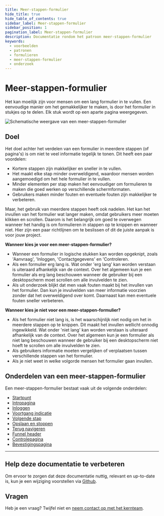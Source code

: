 ```yaml
---
title: Meer-stappen-formulier
hide_title: true
hide_table_of_contents: true
sidebar_label: Meer-stappen-formulier
sidebar_position: 1
pagination_label: Meer-stappen-formulier
description: Documentatie rondom het patroon meer-stappen-formulier
keywords:
  - voorbeelden
  - patronen
  - formulieren
  - meer-stappen-formulier
  - onderzoek
---
```



# Meer-stappen-formulier

Het kan moeilijk zijn voor mensen om een lang formulier in te vullen. Een eenvoudige manier om het gemakkelijker te maken, is door het formulier in stukjes op te delen. Elk stuk wordt op een aparte pagina weergegeven.

![Schematische weergave van een meer-stappen-formulier](https://raw.githubusercontent.com/nl-design-system/documentatie/assets/voorbeeld_formulier_meer-stappen.png)

## Doel

Het doel achter het verdelen van een formulier in meerdere stappen (of pagina's) is om niet te veel informatie tegelijk te tonen. Dit heeft een paar voordelen:

* Kortere stappen zijn makkelijker en sneller in te vullen.
* Het maakt elke stap minder overweldigend, waardoor mensen worden aangemoedigd om het hele formulier in te vullen.
* Minder elementen per stap maken het eenvoudiger om formulieren te maken die goed werken op verschillende schermformaten.
* Gebruikers maken minder fouten en eventuele fouten zijn makkelijker te verbeteren.

Maar, het gebruik van meerdere stappen heeft ook nadelen. Het kan het invullen van het formulier wat langer maken, omdat gebruikers meer moeten klikken en scrollen. Daarom is het belangrijk om goed te overwegen wanneer het handig is om formulieren in stappen op te knippen en wanneer niet. Hier zijn een paar richtlijnen om te beslissen of dit de juiste aanpak is voor jouw project.

**Wanneer kies je voor een meer-stappen-formulier?**
* Wanneer een formulier in logische stukken kan worden opgeknipt, zoals 'Aanvraag', 'Inloggen, 'Contactgegevens' en 'Controleren.
* Als een formulier erg lang is. Wat onder 'erg lang' kan worden verstaan is uiteraard afhankelijk van de context. Over het algemeen kun je een formulier als erg lang beschouwen wanneer de gebruiker bij een desktopscherm moet scrollen om alle invulvelden te zien.
* Als uit onderzoek blijkt dat men vaak fouten maakt bij het invullen van het formulier. Dan kun je invulvelden van meer informatie voorzien zonder dat het overweldigend over komt. Daarnaast kan men eventuele fouten sneller verbeteren.

**Wanneer kies je niet voor een meer-stappen-formulier?**
* Als het formulier niet lang is, is het waarschijnlijk niet nodig om het in meerdere stappen op te knippen. Dit maakt het invullen wellicht onnodig ingewikkeld. Wat onder 'niet lang' kan worden verstaan is uiteraard afhankelijk van de context. Over het algemeen kun je een formulier als niet lang beschouwen wanneer de gebruiker bij een desktopscherm niet hoeft te scrollen om alle invulvelden te zien.
* Als gebruikers informatie moeten vergelijken of verplaatsen tussen verschillende stappen van het formulier.
* Als je niet weet in welke volgorde mensen het formulier gaan invullen.

## Onderdelen van een meer-stappen-formulier

Een meer-stappen-formulier bestaat vaak uit de volgende onderdelen:

* [Startpunt](startpunt.mdx)
* [Intropagina](intropagina.mdx)
* [Inloggen](inloggen.mdx)
* [Voortgang indicatie](voortgang-indicatie.mdx)
* [Volgende stap](volgende-stap.mdx)
* [Opslaan en stoppen](opslaan-en-stoppen.mdx)
* [Terug navigeren](terug-navigeren.mdx)
* [Funnel header](funnel-header.mdx)
* [Controlepagina](controlepagina.mdx)
* [Bevestigingspagina](bevestigingspagina.mdx)

---

## Help deze documentatie te verbeteren

Om ervoor te zorgen dat deze documentatie nuttig, relevant en up-to-date is, kun je een wijziging voorstellen via [Github](https://github.com/nl-design-system/documentatie).

## Vragen

Heb je een vraag? Twijfel niet en [neem contact op met het kernteam](../../project/kernteam.mdx).
